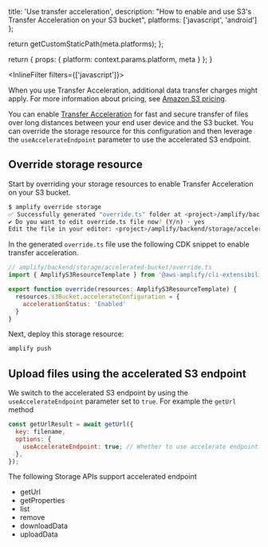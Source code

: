 
  title: 'Use transfer acceleration',
  description:
    "How to enable and use S3's Transfer Acceleration on your S3 bucket",
  platforms: ['javascript', 'android']
};

  return getCustomStaticPath(meta.platforms);
};

  return {
    props: {
      platform: context.params.platform,
      meta
    }
  };
}

<InlineFilter filters={['javascript']}>

<Callout warning>

When you use Transfer Acceleration, additional data transfer charges might apply. For more information about pricing, see [Amazon S3 pricing](https://aws.amazon.com/s3/pricing/).

</Callout>

You can enable [Transfer Acceleration](https://docs.aws.amazon.com/AmazonS3/latest/userguide/transfer-acceleration.html) for fast and secure transfer of files over long distances between your end user device and the S3 bucket. You can override the storage resource for this configuration and then leverage the `useAccelerateEndpoint` parameter to use the accelerated S3 endpoint.

## Override storage resource

Start by overriding your storage resources to enable Transfer Acceleration on your S3 bucket.

```sh
$ amplify override storage
✅ Successfully generated "override.ts" folder at <project>/amplify/backend/storage/accelerated-bucket
✔ Do you want to edit override.ts file now? (Y/n) · yes
Edit the file in your editor: <project>/amplify/backend/storage/accelerated-bucket/override.ts
```

In the generated `override.ts` file use the following CDK snippet to enable transfer acceleration.

```javascript
// amplify/backend/storage/accelerated-bucket/override.ts
import { AmplifyS3ResourceTemplate } from '@aws-amplify/cli-extensibility-helper';

export function override(resources: AmplifyS3ResourceTemplate) {
  resources.s3Bucket.accelerateConfiguration = {
    accelerationStatus: 'Enabled'
  }
}
```

Next, deploy this storage resource:

```sh
amplify push
```

## Upload files using the accelerated S3 endpoint

We switch to the accelerated S3 endpoint by using the `useAccelerateEndpoint` parameter set to `true`. For example the `getUrl` method

```javascript
const getUrlResult = await getUrl({
  key: filename,
  options: {
    useAccelerateEndpoint: true; // Whether to use accelerate endpoint.
  },
});
```

The following Storage APIs support accelerated endpoint

- getUrl
- getProperties
- list
- remove
- downloadData
- uploadData

</InlineFilter>
